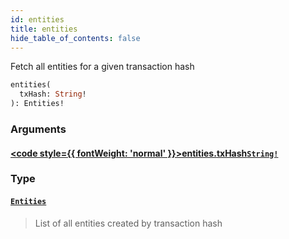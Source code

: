 ```yaml
---
id: entities
title: entities
hide_table_of_contents: false
---
```








Fetch all entities for a given transaction hash

```graphql
entities(
  txHash: String!
): Entities!
```


### Arguments

#### [<code style={{ fontWeight: 'normal' }}>entities.<b>txHash</b></code>](#)<Bullet />[`String!`](/testnet/api/graphql/scalars/string) <Badge class="secondary" text="non-null"/> <Badge class="secondary" text="scalar"/>
> 
> 

### Type

#### [`Entities`](/testnet/api/graphql/objects/entities) <Badge class="secondary" text="object"/>
> List of all entities created by transaction hash
> 






